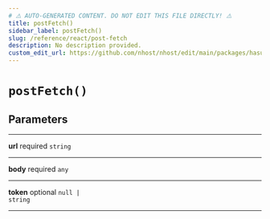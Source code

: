 ```yaml
---
# ⚠️ AUTO-GENERATED CONTENT. DO NOT EDIT THIS FILE DIRECTLY! ⚠️
title: postFetch()
sidebar_label: postFetch()
slug: /reference/react/post-fetch
description: No description provided.
custom_edit_url: https://github.com/nhost/nhost/edit/main/packages/hasura-auth-js/src/utils/fetch.ts#L46
---
```


# `postFetch()`

## Parameters

---

**<span className="parameter-name">url</span>** <span className="optional-status">required</span> <code>string</code>

---

**<span className="parameter-name">body</span>** <span className="optional-status">required</span> <code>any</code>

---

**<span className="parameter-name">token</span>** <span className="optional-status">optional</span> <code>null &#124; string</code>

---
